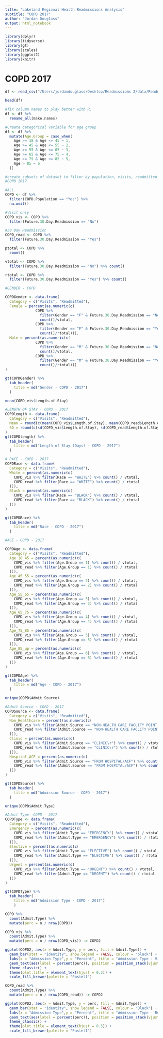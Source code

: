```yaml
---
title: "Lakeland Regional Health Readmissions Analysis"
subtitle: "COPD 2017"
author: "Jordan Douglass"
output: html_notebook
---
```


```r
library(dplyr)
library(tidyverse)
library(gt)
library(scales)
library(ggplot2)
library(knitr)
```


# COPD 2017

```r
df <- read_csv("/Users/jordandouglass/Desktop/Readmissions 2/data/Readmissions2017.csv")
```

```r
head(df)
```

```r
#fix column names to play better with R.
df <- df %>% 
  rename_all(make.names)
```

```r
#Create categorical variable for age group
df <- df %>% 
  mutate(Age.Group = case_when(
    Age >= 18 & Age <= 45 ~ 1,
    Age >= 45 & Age <= 55 ~ 2,
    Age >= 55 & Age <= 65 ~ 3,
    Age >= 65 & Age <= 75 ~ 4,
    Age >= 75 & Age <= 85 ~ 5,
    Age > 85 ~ 6
  ))
```


```r
#create subsets of dataset to filter by population, visits, readmitted
#COPD 2017

#ALL
COPD <- df %>% 
  filter(COPD.Population == "Yes") %>% 
  na.omit()

#Visit only
COPD_vis <- COPD %>% 
  filter(Future.30.Day.Readmission == "No")

#30 Day Readmission
COPD_read <- COPD %>% 
  filter(Future.30.Day.Readmission == "Yes")
```


```r
ptotal <- COPD %>% 
  count()

vtotal <- COPD %>% 
  filter(Future.30.Day.Readmission == "No") %>% count()

rtotal <- COPD %>% 
  filter(Future.30.Day.Readmission == "Yes") %>% count()
```


```r
#GENDER - COPD

COPDGender <- data.frame(
  Category = c("Visits", "Readmitted"),
  Female = percent(as.numeric(c( 
              COPD %>% 
                filter(Gender == "F" & Future.30.Day.Readmission == "No") %>% 
                count()/vtotal,
              COPD %>% 
                filter(Gender == "F" & Future.30.Day.Readmission == "Yes") %>% 
                count()/rtotal))),
  Male = percent(as.numeric(c(
              COPD %>% 
                filter(Gender == "M" & Future.30.Day.Readmission == "No") %>% 
                count()/vtotal,
              COPD %>% 
                filter(Gender == "M" & Future.30.Day.Readmission == "Yes") %>% 
                count()/rtotal)))
)

gt(COPDGender) %>% 
  tab_header(
    title = md("Gender - COPD - 2017")
  )
```


```r
mean(COPD_vis$Length.of.Stay)
```


```r
#LENGTH OF STAY - COPD - 2017
COPDlength <- data.frame(
  Category = c("Visits", "Readmitted"),
  Mean = round(c(mean(COPD_vis$Length.of.Stay), mean(COPD_read$Length.of.Stay)), 2),
  SD = round(c(sd(COPD_vis$Length.of.Stay), sd(COPD_read$Length.of.Stay)), 2)
)
gt(COPDlength) %>% 
  tab_header(
    title = md("Length of Stay (Days) - COPD - 2017")
  )
```

```r
# RACE - COPD - 2017
COPDRace <- data.frame(
  Category = c("Visits", "Readmitted"),
  White = percent(as.numeric(c(
    COPD_vis %>% filter(Race == "WHITE") %>% count() / vtotal,
    COPD_read %>% filter(Race == "WHITE") %>% count() / rtotal
  ))),
  Black = percent(as.numeric(c(
    COPD_vis %>% filter(Race == "BLACK") %>% count() / vtotal,
    COPD_read %>% filter(Race == "BLACK") %>% count() / rtotal
  )))
)

gt(COPDRace) %>% 
  tab_header(
    title = md("Race - COPD - 2017")
  )
```

```r
#AGE - COPD - 2017

COPDAge <- data.frame(
  Category = c("Visits", "Readmitted"),
  Age_18_45 = percent(as.numeric(c(
    COPD_vis %>% filter(Age.Group == 1) %>% count() / vtotal,
    COPD_read %>% filter(Age.Group == 1) %>% count() / rtotal
  ))),
  Age_45_55 = percent(as.numeric(c(
    COPD_vis %>% filter(Age.Group == 2) %>% count() / vtotal,
    COPD_read %>% filter(Age.Group == 2) %>% count() / rtotal
  ))),
  Age_55_65 = percent(as.numeric(c(
    COPD_vis %>% filter(Age.Group == 3) %>% count() / vtotal,
    COPD_read %>% filter(Age.Group == 3) %>% count() / rtotal
  ))),
  Age_65_75 = percent(as.numeric(c(
    COPD_vis %>% filter(Age.Group == 4) %>% count() / vtotal,
    COPD_read %>% filter(Age.Group == 4) %>% count() / rtotal
  ))),
  Age_75_85 = percent(as.numeric(c(
    COPD_vis %>% filter(Age.Group == 5) %>% count() / vtotal,
    COPD_read %>% filter(Age.Group == 5) %>% count() / rtotal
  ))),
  Age_85_up = percent(as.numeric(c(
    COPD_vis %>% filter(Age.Group == 6) %>% count() / vtotal,
    COPD_read %>% filter(Age.Group == 6) %>% count() / rtotal
  )))
)

gt(COPDAge) %>% 
  tab_header(
    title = md("Age - COPD - 2017")
  )
```
```r
unique(COPD$Admit.Source)
```


```r
#Admit Source - COPD - 2017
COPDSource <- data.frame(
  Category = c("Visits", "Readmitted"),
  Non_Healthcare = percent(as.numeric(c(
    COPD_vis %>% filter(Admit.Source == "NON-HEALTH CARE FACLITY POINT OF ORIGIN") %>% count() / vtotal,
    COPD_read %>% filter(Admit.Source == "NON-HEALTH CARE FACLITY POINT OF ORIGIN") %>% count() / rtotal
  ))),
  Clinic = percent(as.numeric(c(
    COPD_vis %>% filter(Admit.Source == "CLINIC\r") %>% count() / vtotal,
    COPD_read %>% filter(Admit.Source == "CLINIC\r") %>% count() / rtotal
  ))),
  Hospital_ACF = percent(as.numeric(c(
    COPD_vis %>% filter(Admit.Source == "FROM HOSPITAL/ACF") %>% count() / vtotal,
    COPD_read %>% filter(Admit.Source == "FROM HOSPITAL/ACF") %>% count() / rtotal
  )))
)

gt(COPDSource) %>% 
  tab_header(
    title = md("Admission Source - COPD - 2017")
  )
```

```r
unique(COPD$Admit.Type)
```


```r
#Admit Type -COPD - 2017
COPDType <- data.frame(
  Category = c("Visits", "Readmitted"),
  Emergency = percent(as.numeric(c(
    COPD_vis %>% filter(Admit.Type == "EMERGENCY") %>% count() / vtotal,
    COPD_read %>% filter(Admit.Type == "EMERGENCY") %>% count() / rtotal
  ))),
  Elective = percent(as.numeric(c(
    COPD_vis %>% filter(Admit.Type == "ELECTIVE") %>% count() / vtotal,
    COPD_read %>% filter(Admit.Type == "ELECTIVE") %>% count() / rtotal
  ))),
  Urgent = percent(as.numeric(c(
    COPD_vis %>% filter(Admit.Type == "URGENT") %>% count() / vtotal,
    COPD_read %>% filter(Admit.Type == "URGENT") %>% count() / rtotal
  )))
)

gt(COPDType) %>% 
  tab_header(
    title = md("Admission Type - COPD - 2017")
    )
```

```r
COPD %>% 
  count(Admit.Type) %>% 
  mutate(perc = n / nrow(COPD))
```


```r
COPD_vis %>% 
  count(Admit.Type) %>% 
  mutate(perc = n / nrow(COPD_vis)) -> COPD2

ggplot(COPD2, aes(x = Admit.Type, y = perc, fill = Admit.Type)) + 
  geom_bar(stat = "identity", show.legend = FALSE, colour = "black") + 
  labs(x = "Admission Type",y = "Percent", title = "Admission Type - Visits - COPD - 2017") +
  geom_text(aes(label = percent(perc)), position = position_stack(vjust = 0.5)) +
  theme_classic() + 
  theme(plot.title = element_text(hjust = 0.5)) +
  scale_fill_brewer(palette = "Pastel1")
```

```r
COPD_read %>% 
  count(Admit.Type) %>% 
  mutate(perc = n / nrow(COPD_read)) -> COPD2

ggplot(COPD2, aes(x = Admit.Type, y = perc, fill = Admit.Type)) + 
  geom_bar(stat = "identity", show.legend = FALSE, colour = "Black") + 
  labs(x = "Admission Type",y = "Percent", title = "Admission Type - Readmitted - COPD - 2017") +
  geom_text(aes(label = percent(perc)), position = position_stack(vjust=0.5)) +
  theme_classic() + 
  theme(plot.title = element_text(hjust = 0.5)) +
  scale_fill_brewer(palette = "Pastel1")
```
